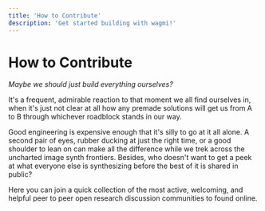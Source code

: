 ```yaml
---
title: 'How to Contribute'
description: 'Get started building with wagmi!'
---
```


# How to Contribute

_Maybe we should just build everything ourselves?_

It's a frequent, admirable reaction to that moment we all find ourselves in, when it's just not clear at all how any premade solutions will get us from A to B through whichever roadblock stands in our way.

Good engineering is expensive enough that it's silly to go at it all alone. A second pair of eyes, rubber ducking at just the right time, or a good shoulder to lean on can make all the difference while we trek across the uncharted image synth frontiers. Besides, who doesn't want to get a peek at what everyone else is synthesizing before the best of it is shared in public?

Here you can join a quick collection of the most active, welcoming, and helpful peer to peer open research discussion communities to found online.